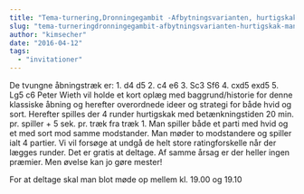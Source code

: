 ```yaml
---
title: "Tema-turnering,Dronningegambit -Afbytningsvarianten, hurtigskak Mandag 25.april kl. 19.15"
slug: "tema-turneringdronningegambit-afbytningsvarianten-hurtigskak-mandag-25-april-kl-19-15"
author: "kimsecher"
date: "2016-04-12"
tags: 
  - "invitationer"
---
```


De tvungne åbningstræk er: 1. d4 d5 2. c4 e6 3. Sc3 Sf6 4. cxd5 exd5 5. Lg5 c6 Peter Wieth vil holde et kort oplæg med baggrund/historie for denne klassiske åbning og herefter overordnede ideer og strategi for både hvid og sort. Herefter spilles der 4 runder hurtigskak med betænkningstiden 20 min. pr. spiller + 5 sek. pr. træk fra træk 1. Man spiller både et parti med hvid og et med sort mod samme modstander. Man møder to modstandere og spiller ialt 4 partier. Vi vil forsøge at undgå de helt store ratingforskelle når der lægges runder. Det er gratis at deltage. Af samme årsag er der heller ingen præmier. Men øvelse kan jo gøre mester!

For at deltage skal man blot møde op mellem kl. 19.00 og 19.10
